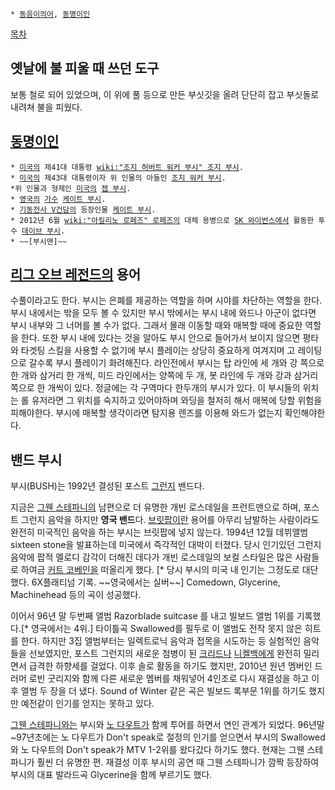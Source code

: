  * [[동음이의어]], [[동명이인]]

[[목차]]

== 옛날에 불 피울 때 쓰던 도구 ==
보통 철로 되어 있었으며, 이 위에 풀 등으로 만든 부싯깃을 올려 단단히 잡고 부싯돌로 내려쳐 불을 피웠다.

== [[동명이인]] ==
 * [[미국]]의 제41대 대통령 [[wiki:"조지 허버트 워커 부시" 조지 부시]].
 * [[미국]]의 제43대 대통령이자 위 인물의 아들인 [[조지 워커 부시]].
 *위 인물과 형제인 [[미국]]의 [[젭 부시]].
 * [[영국]]의 [[가수]] [[케이트 부시]].
 * [[기동전사 V건담]]의 등장인물 [[케이트 부시]].
 * 2012년 6월 [[wiki:"아킬리노 로페즈" 로페즈]]의 대체 용병으로 [[SK 와이번스]]에서 활동한 투수 [[데이브 부시]].
 * ~~[부시맨]~~

== [[리그 오브 레전드]]의 용어 ==
수풀이라고도 한다. 부시는 은폐를 제공하는 역할을 하며 시야를 차단하는 역할을 한다. 부시 내에서는 밖을 모두 볼 수 있지만 부시 밖에서는 부시 내에 와드나 아군이 없다면 부시 내부와 그 너머를 볼 수가 없다. 그래서 몰래 이동할 때와 매복할 때에 중요한 역할을 한다. 또한 부시 내에 있다는 것을 알아도 부시 안으로 들어가서 보이지 않으면 평타와 타겟팅 스킬을 사용할 수 없기에 부시 플레이는 상당히 중요하게 여겨지며 고 레이팅으로 갈수록 부시 플레이기 화려해진다. 라인전에서 부시는 탑 라인에 세 개와 강 쪽으로 한 개와 삼거리 한 개씩, 미드 라인에서는 양쪽에 두 개, 봇 라인에 두 개와 강과 삼거리 쪽으로 한 개씩이 있다. 정글에는 각 구역마다 한두개의 부시가 있다. 이 부시들의 위치는 롤 유저라면 그 위치를 숙지하고 있어야하며 와딩을 철저히 해서 매복에 당할 위험을 피해야한다. 부시에 매복할 생각이라면 탐지용 렌즈를 이용해 와드가 없는지 확인해야한다.

== 밴드 부시 ==
부시(BUSH)는 1992년 결성된 포스트 [[그런지]] 밴드다.

지금은 [[그웬 스테파니]]의 남편으로 더 유명한 개빈 로스데일을 프런트맨으로 하며, 포스트 그런지 음악을 하지만 '''영국 밴드'''다. [[브릿팝]]이란 용어를 아무리 남발하는 사람이라도 완전히 미국적인 음악을 하는 부시는 브릿팝에 넣지 않는다.
1994년 12월 데뷔앨범 sixteen stone을 발표하는데 미국에서 즉각적인 대박이 터졌다. 당시 인기있던 그런지 음악에 팝적 멜로디 감각이 더해진 데다가 개빈 로스데일의 보컬 스타일은 많은 사람들로 하여금 [[커트 코베인]]을 떠올리게 했다. [* 당시 부시의 미국 내 인기는 그정도로 대단했다. 6X플래티넘 기록. ~~영국에서는 실버~~] Comedown, Glycerine, Machinehead 등의 곡이 성공했다.

이어서 96년 말 두번째 앨범 Razorblade suitcase 를 내고 빌보드 앨범 1위를 기록했다.[* 영국에서는 4위.] 타이틀곡 Swallowed를 필두로 이 앨범도 전작 못지 않은 히트를 한다. 하지만 3집 앨범부터는 일렉트로닉 음악과 접목을 시도하는 등 실험적인 음악들을 선보였지만, 포스트 그런지의 새로운 첨병이 된 [[크리드]]나 [[니켈백]]에게 완전히 밀리면서 급격한 하향세를 걸었다. 이후 솔로 활동을 하기도 했지만, 2010년 원년 멤버인 드러머 로빈 굿리지와 함께 다른 새로운 멤버를 채워넣어 4인조로 다시 재결성을 하고 이후 앨범 두 장을 더 냈다. Sound of Winter 같은 곡은 빌보드 록부문 1위를 하기도 했지만 예전같이 인기를 얻지는 못하고 있다.

[[그웬 스테파니]]와는 부시와 [[노 다우트]]가 함께 투어를 하면서 연인 관계가 되었다. 96년말~97년초에는 노 다우트가 Don't speak로 절정의 인기를 얻으면서 부시의 Swallowed와 노 다우트의 Don't speak가 MTV 1-2위를 왔다갔다 하기도 했다. 현재는 그웬 스테파니가 훨씬 더 유명한 편. 재결성 이후 부시의 공연 때 그웬 스테파니가 깜짝 등장하여 부시의 대표 발라드곡 Glycerine을 함께 부르기도 했다.
